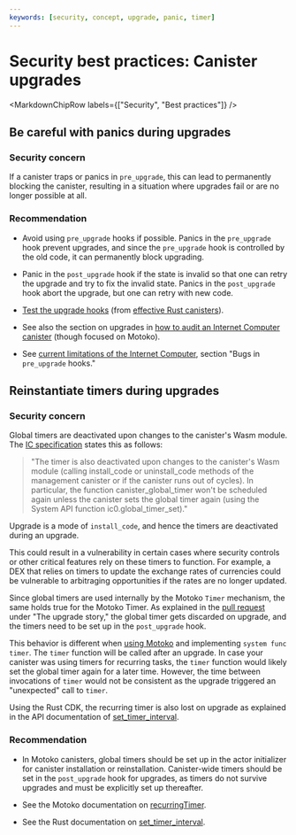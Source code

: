 ```yaml
---
keywords: [security, concept, upgrade, panic, timer]
---
```



# Security best practices: Canister upgrades

<MarkdownChipRow labels={["Security", "Best practices"]} />

## Be careful with panics during upgrades

### Security concern

If a canister traps or panics in `pre_upgrade`, this can lead to permanently blocking the canister, resulting in a situation where upgrades fail or are no longer possible at all.

### Recommendation

- Avoid using `pre_upgrade` hooks if possible. Panics in the `pre_upgrade` hook prevent upgrades, and since the `pre_upgrade` hook is controlled by the old code, it can permanently block upgrading.

- Panic in the `post_upgrade` hook if the state is invalid so that one can retry the upgrade and try to fix the invalid state. Panics in the `post_upgrade` hook abort the upgrade, but one can retry with new code.

- [Test the upgrade hooks](https://mmapped.blog/posts/01-effective-rust-canisters.html#test-upgrades) (from [effective Rust canisters](https://mmapped.blog/posts/01-effective-rust-canisters.html)).

- See also the section on upgrades in [how to audit an Internet Computer canister](https://www.joachim-breitner.de/blog/788-How_to_audit_an_Internet_Computer_canister) (though focused on Motoko).

- See [current limitations of the Internet Computer](https://wiki.internetcomputer.org/wiki/Current_limitations_of_the_Internet_Computer), section "Bugs in `pre_upgrade` hooks."

## Reinstantiate timers during upgrades

### Security concern

Global timers are deactivated upon changes to the canister's Wasm module. The [IC specification](/docs/current/references/ic-interface-spec#global-timer) states this as follows:

> "The timer is also deactivated upon changes to the canister's Wasm module (calling install_code or uninstall_code methods of the management canister or if the canister runs out of cycles). In particular, the function canister_global_timer won't be scheduled again unless the canister sets the global timer again (using the System API function ic0.global_timer_set)."

Upgrade is a mode of `install_code`, and hence the timers are deactivated during an upgrade.

This could result in a vulnerability in certain cases where security controls or other critical features rely on these timers to function. For example, a DEX that relies on timers to update the exchange rates of currencies could be vulnerable to arbitraging opportunities if the rates are no longer updated.

Since global timers are used internally by the Motoko `Timer` mechanism, the same holds true for the Motoko Timer. As explained in the [pull request](https://github.com/dfinity/motoko/pull/3542) under "The upgrade story," the global timer gets discarded on upgrade, and the timers need to be set up in the `post_upgrade` hook.

This behavior is different when [using Motoko](https://github.com/dfinity/motoko/pull/3542) and implementing `system func timer`. The `timer` function will be called after an upgrade. In case your canister was using timers for recurring tasks, the `timer` function would likely set the global timer again for a later time. However, the time between invocations of `timer` would not be consistent as the upgrade triggered an "unexpected" call to `timer`.

Using the Rust CDK, the recurring timer is also lost on upgrade as explained in the API documentation of [set_timer_interval](https://docs.rs/ic-cdk/0.6.9/ic_cdk/timer/fn.set_timer_interval.html).

### Recommendation

- In Motoko canisters, global timers should be set up in the actor initializer for canister installation or reinstallation. Canister-wide timers should be set in the `post_upgrade` hook for upgrades, as timers do not survive upgrades and must be explicitly set up thereafter.

- See the Motoko documentation on [recurringTimer](/docs/current/motoko/main/base/Timer).

- See the Rust documentation on [set_timer_interval](https://docs.rs/ic-cdk/0.6.9/ic_cdk/timer/fn.set_timer_interval.html).